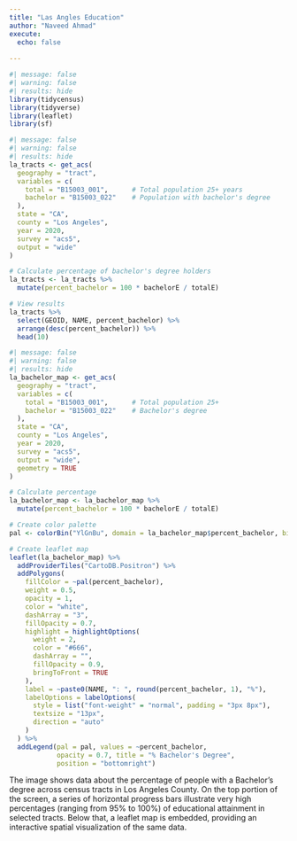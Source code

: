 ```yaml
---
title: "Las Angles Education"
author: "Naveed Ahmad"
execute: 
  echo: false
  
---
```


```r
#| message: false
#| warning: false
#| results: hide
library(tidycensus)
library(tidyverse)
library(leaflet)
library(sf)
```
```r
#| message: false
#| warning: false
#| results: hide
la_tracts <- get_acs(
  geography = "tract",
  variables = c(
    total = "B15003_001",      # Total population 25+ years
    bachelor = "B15003_022"    # Population with bachelor's degree
  ),
  state = "CA",
  county = "Los Angeles",
  year = 2020,
  survey = "acs5",
  output = "wide"
)

# Calculate percentage of bachelor's degree holders
la_tracts <- la_tracts %>%
  mutate(percent_bachelor = 100 * bachelorE / totalE)

# View results
la_tracts %>%
  select(GEOID, NAME, percent_bachelor) %>%
  arrange(desc(percent_bachelor)) %>%
  head(10)

```

```r
#| message: false
#| warning: false
#| results: hide
la_bachelor_map <- get_acs(
  geography = "tract",
  variables = c(
    total = "B15003_001",      # Total population 25+
    bachelor = "B15003_022"    # Bachelor's degree
  ),
  state = "CA",
  county = "Los Angeles",
  year = 2020,
  survey = "acs5",
  output = "wide",
  geometry = TRUE
)

# Calculate percentage
la_bachelor_map <- la_bachelor_map %>%
  mutate(percent_bachelor = 100 * bachelorE / totalE)

# Create color palette
pal <- colorBin("YlGnBu", domain = la_bachelor_map$percent_bachelor, bins = 6)

# Create leaflet map
leaflet(la_bachelor_map) %>%
  addProviderTiles("CartoDB.Positron") %>%
  addPolygons(
    fillColor = ~pal(percent_bachelor),
    weight = 0.5,
    opacity = 1,
    color = "white",
    dashArray = "3",
    fillOpacity = 0.7,
    highlight = highlightOptions(
      weight = 2,
      color = "#666",
      dashArray = "",
      fillOpacity = 0.9,
      bringToFront = TRUE
    ),
    label = ~paste0(NAME, ": ", round(percent_bachelor, 1), "%"),
    labelOptions = labelOptions(
      style = list("font-weight" = "normal", padding = "3px 8px"),
      textsize = "13px",
      direction = "auto"
    )
  ) %>%
  addLegend(pal = pal, values = ~percent_bachelor,
            opacity = 0.7, title = "% Bachelor's Degree",
            position = "bottomright")

```

The image shows data about the percentage of people with a Bachelor's degree across census tracts in Los Angeles County. On the top portion of the screen, a series of horizontal progress bars illustrate very high percentages (ranging from 95% to 100%) of educational attainment in selected tracts. Below that, a leaflet map is embedded, providing an interactive spatial visualization of the same data.

